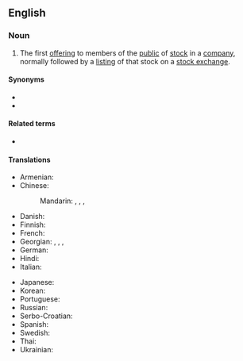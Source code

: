 ==English==
{{wikipedia}}

===Noun===
{{en-noun}}

# {{lb|en|business|finance}} The first [[offering]] to members of the [[public]] of [[stock]] in a [[company]], normally followed by a [[listing]] of that stock on a [[stock exchange]].

====Synonyms====
* {{l|en|float}}
* {{l|en|go public}}

====Related terms====
* {{l|en|IPO}}

====Translations====
{{trans-top|first offering to members of the public of stock in a company}}
* Armenian: {{t|hy|առաջնային հրապարակային տեղաբաշխում|sc=Armn}}
* Chinese:
*: Mandarin: {{t|cmn|首次公開募股|sc=Hani}}, {{t|cmn|首次公开募股|tr=shǒucì gōngkāi mùgǔ|sc=Hani}}, {{t|cmn|首次公開發行}}, {{t|cmn|首次公开发行|tr=shǒucì gōngkāi fāxíng}}
* Danish: {{t-needed|da}}
* Finnish: {{t+|fi|listautumisanti}}
* French: {{t|fr|introduction en bourse|f}}
* Georgian: {{t|ka|აქციების პირველადი საჯარო შეთავაზება}}, {{t|ka|საწყისი ღია წინადადება}}, {{t|ka|აქციების პირველი საჯარო გაყიდვა}}, {{t|ka|აქციების პირველადი განთავსება}}
* German: {{t+|de|Börsengang}}
* Hindi: {{t-needed|hi}}
* Italian: {{t-needed|it}}
{{trans-mid}}
* Japanese: {{t|ja|新規株式公開|tr=shinki kabushiki kōkai|sc=Jpan}}
* Korean: {{t-needed|ko}}
* Portuguese: {{t-needed|pt}}
* Russian: {{t|ru|перви́чное публи́чное предложе́ние|n}}
* Serbo-Croatian: {{t-needed|sh}}
* Spanish: {{t|es|oferta pública de venta|f}}
* Swedish: {{t|sv|börsintroduktion|c}}
* Thai: {{t-needed|th}}
* Ukrainian: {{t-needed|uk}}
{{trans-bottom}}